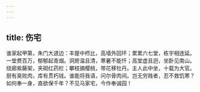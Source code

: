```yaml
---
---
---
```

title: 伤宅
---



谁家起甲第，朱门大道边：丰屋中栉比，高墙外回环；累累六七堂，栋宇相连延。一堂费百万，郁郁起青烟。洞房温且清，寒暑不能忓；高堂虚且迥，坐卧见南山。绕廊紫藤架，夹砌红药栏；攀枝摘樱桃，带花移牡丹。主人此中坐，十载为大官。厨有臭败肉，库有贯朽钱。谁能将我语，问尔骨肉间。岂无穷贱者，忍不救饥寒？如何奉一身，直欲保千年？不见马家宅，今作奉诚园！